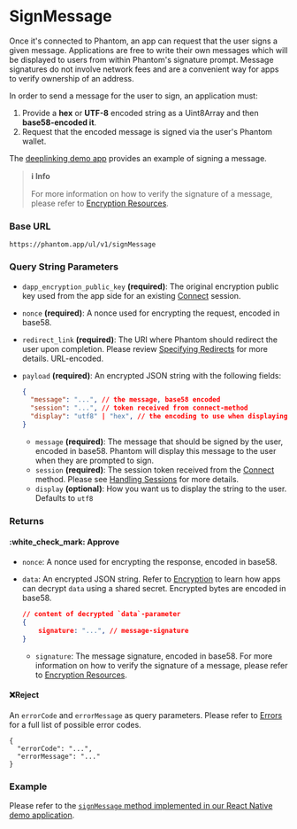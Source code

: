 # SignMessage

Once it's connected to Phantom, an app can request that the user signs a given message. Applications are free to write their own messages which will be displayed to users from within Phantom's signature prompt. Message signatures do not involve network fees and are a convenient way for apps to verify ownership of an address.

In order to send a message for the user to sign, an application must:&#x20;

1. Provide a **hex** or **UTF-8** encoded string as a Uint8Array and then **base58-encoded it**.
2. Request that the encoded message is signed via the user's Phantom wallet.

The [deeplinking demo app](/../resources/sandbox.md#deeplinking-demo-app) provides an example of signing a message.

> **ℹ️ Info**
> 
> For more information on how to verify the signature of a message, please refer to [Encryption Resources](/encryption.md#encryption-resources).

### Base URL

```
https://phantom.app/ul/v1/signMessage
```

### Query String Parameters

* `dapp_encryption_public_key` **(required)**: The original encryption public key used from the app side for an existing [Connect](connect) session.
* `nonce` **(required)**: A nonce used for encrypting the request, encoded in base58.
* `redirect_link` **(required)**: The URI where Phantom should redirect the user upon completion. Please review [Specifying Redirects](/specifying-redirects) for more details. URL-encoded.
* `payload` **(required)**: An encrypted JSON string with the following fields:

  ```json
  {
    "message": "...", // the message, base58 encoded
    "session": "...", // token received from connect-method
    "display": "utf8" | "hex", // the encoding to use when displaying the message 
  }
  ```

  * `message` **(required)**: The message that should be signed by the user, encoded in base58. Phantom will display this message to the user when they are prompted to sign.
  * `session` **(required)**: The session token received from the [Connect](connect) method. Please see [Handling Sessions](/handling-sessions) for more details.
  * `display` **(optional)**: How you want us to display the string to the user. Defaults to `utf8`

### Returns

#### :white\_check\_mark: Approve

* `nonce`: A nonce used for encrypting the response, encoded in base58.
* `data`: An encrypted JSON string. Refer to [Encryption](/encryption) to learn how apps can decrypt `data` using a shared secret. Encrypted bytes are encoded in base58.

  ```json
  // content of decrypted `data`-parameter
  {
      signature: "...", // message-signature
  }
  ```

  * `signature`: The message signature, encoded in base58. For more information on how to verify the signature of a message, please refer to [Encryption Resources](/encryption.md#encryption-resources).

#### :x:Reject

An `errorCode` and `errorMessage` as query parameters. Please refer to [Errors](/../getting-started-with-solana/errors) for a full list of possible error codes.

```
{
  "errorCode": "...",
  "errorMessage": "..."
}
```

### Example

Please refer to the [`signMessage` method implemented in our React Native demo application](https://github.com/phantom-labs/deep-link-demo-app/blob/20f19f2154e98699f0d5a6b28bc4bb3d5acbcefd/App.tsx#L290).
